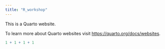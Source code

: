 ```yaml
---
title: "R_workshop"
---
```


This is a Quarto website.

To learn more about Quarto websites visit <https://quarto.org/docs/websites>.

```r
1 + 1 + 1 + 1
```
